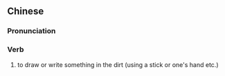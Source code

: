 {{also|画地}}
==Chinese==
{{zh-forms|s=画地}}

===Pronunciation===
{{zh-pron
|m=huàdì
|cat=v
}}

===Verb===
{{zh-verb}}

# {{lb|zh|literary}} to draw or write something in the dirt (using a stick or one's hand etc.)